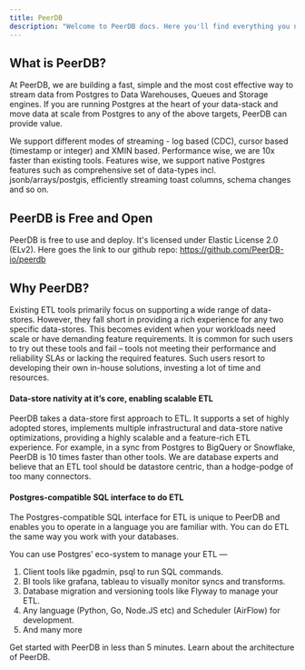 ```yaml
---
title: PeerDB
description: "Welcome to PeerDB docs. Here you'll find everything you need to get started with PeerDB."
---
```


## What is PeerDB?

At PeerDB, we are building a fast, simple and the most cost effective way to stream data from Postgres to Data Warehouses, Queues and Storage engines. If you are running Postgres at the heart of your data-stack and move data at scale from Postgres to any of the above targets, PeerDB can provide value.

We support different modes of streaming - log based (CDC), cursor based (timestamp or integer) and XMIN based. Performance wise, we are 10x faster than existing tools. Features wise, we support native Postgres features such as comprehensive set of data-types incl. jsonb/arrays/postgis, efficiently streaming toast columns, schema changes and so on.

## PeerDB is Free and Open

PeerDB is free to use and deploy. It's licensed under Elastic License 2.0 (ELv2). Here goes the link to our github repo: https://github.com/PeerDB-io/peerdb


## **Why PeerDB?**

Existing ETL tools primarily focus on supporting a wide range of data-stores. However, they fall short in providing a rich experience for any two specific data-stores. This becomes evident when your workloads need scale or have demanding feature requirements. It is common for such users to try out these tools and fail – tools not meeting their performance and reliability SLAs or lacking the required features. Such users resort to developing their own in-house solutions, investing a lot of time and resources.

#### **Data-store nativity at it’s core, enabling scalable ETL**

PeerDB takes a data-store first approach to ETL. It supports a set of highly adopted stores, implements multiple infrastructural and data-store native optimizations, providing a highly scalable and a feature-rich ETL experience. For example, in a sync from Postgres to BigQuery or Snowflake, PeerDB is 10 times faster than other tools. We are database experts and believe that an ETL tool should be datastore centric, than a hodge-podge of too many connectors.

#### **Postgres-compatible SQL interface to do ETL**

The Postgres-compatible SQL interface for ETL is unique to PeerDB and enables you to operate in a language you are familiar with. You can do ETL the same way you work with your databases.

You can use Postgres’ eco-system to manage your ETL —

1. Client tools like pgadmin, psql to run SQL commands.
2. BI tools like grafana, tableau to visually monitor syncs and transforms.
3. Database migration and versioning tools like Flyway to manage your ETL.
4. Any language (Python, Go, Node.JS etc) and Scheduler (AirFlow) for development.
5. And many more

<CardGroup cols={2}>
  <Card title="Quick Start" icon="bolt-lightning" href="/quickstart" >
    Get started with PeerDB in less than 5 minutes.
  </Card>
  <Card title="Architecture" icon="comet" href="/architecture" >
    Learn about the architecture of PeerDB.
  </Card>
</CardGroup>
